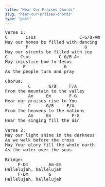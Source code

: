 ```yaml
---
title: "Hear Our Praises Chords"
slug: "hear-our-praises-chords"
type: "post"
---
```


<pre>
Verse 1:
C       Csus                 C-G/B-Am   
May our homes be filled with dancing 
        F                      G
May our streets be filled with joy 
C     Csus           C-G/B-Am   
May injustice bow to Jesus 
       F               G
As the people turn and pray  

Chorus:
         C       G/B     F/A 
From the mountain to the valley 
         Am     Em       F-G
Hear our praises rise to You 
         C      G/B     F/A 
From the heavens to the nations 
         Am     Em        F-G   
Hear the singing fill the air  

Verse 2:
May our light shine in the darkness 
As we walk before the cross 
May Your glory fill the whole earth 
As the water over the seas  

Bridge:
     F-Dm        Am-Em    
Hallelujah, hallelujah         
     F-Dm        G
Hallelujah, hallelujah
</pre>